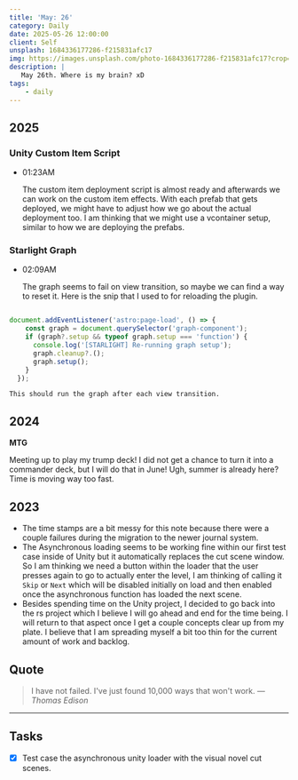 ```yaml
---
title: 'May: 26'
category: Daily
date: 2025-05-26 12:00:00
client: Self
unsplash: 1684336177286-f215831afc17
img: https://images.unsplash.com/photo-1684336177286-f215831afc17?crop=entropy&cs=srgb&fm=jpg&ixid=MnwzNjM5Nzd8MHwxfHJhbmRvbXx8fHx8fHx8fDE2ODE3NDg2ODY&ixlib=rb-4.0.3&q=85
description: |
   May 26th. Where is my brain? xD
tags:
    - daily
---
```


## 2025

### Unity Custom Item Script

-   01:23AM

    The custom item deployment script is almost ready and afterwards we can work on the custom item effects.
    With each prefab that gets deployed, we might have to adjust how we go about the actual deployment too.
    I am thinking that we might use a vcontainer setup, similar to how we are deploying the prefabs.

### Starlight Graph

-   02:09AM

    The graph seems to fail on view transition, so maybe we can find a way to reset it.
    Here is the snip that I used to for reloading the plugin.

```js

document.addEventListener('astro:page-load', () => {
    const graph = document.querySelector('graph-component');
    if (graph?.setup && typeof graph.setup === 'function') {
      console.log('[STARLIGHT] Re-running graph setup');
      graph.cleanup?.();
      graph.setup();
    }
  });

```

    This should run the graph after each view transition.

## 2024

**MTG**

Meeting up to play my trump deck!
I did not get a chance to turn it into a commander deck, but I will do that in June!
Ugh, summer is already here? Time is moving way too fast.


## 2023


- The time stamps are a bit messy for this note because there were a couple failures during the migration to the newer journal system. 
- The Asynchronous loading seems to be working fine within our first test case inside of Unity but it automatically replaces the cut scene window. So I am thinking we need a button within the loader that the user presses again to go to actually enter the level, I am thinking of calling it `Skip` or `Next` which will be disabled initially on load and then enabled once the asynchronous function has loaded the next scene. 
- Besides spending time on the Unity project, I decided to go back into the rs project which I believe I will go ahead and end for the time being. I will return to that aspect once I get a couple concepts clear up from my plate. I believe that I am spreading myself a bit too thin for the current amount of work and backlog.

## Quote

> I have not failed. I've just found 10,000 ways that won't work.
> — <cite>Thomas Edison</cite>

---

## Tasks

- [x] Test case the asynchronous unity loader with the visual novel cut scenes.